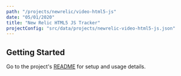 ```yaml
---
path: "/projects/newrelic/video-html5-js"
date: "05/01/2020"
title: "New Relic HTML5 JS Tracker"
projectConfig: "src/data/projects/newrelic-video-html5-js.json"
---
```


## Getting Started

Go to the project's [README](https://github.com/newrelic/video-html5-js#readme) for setup and usage details.